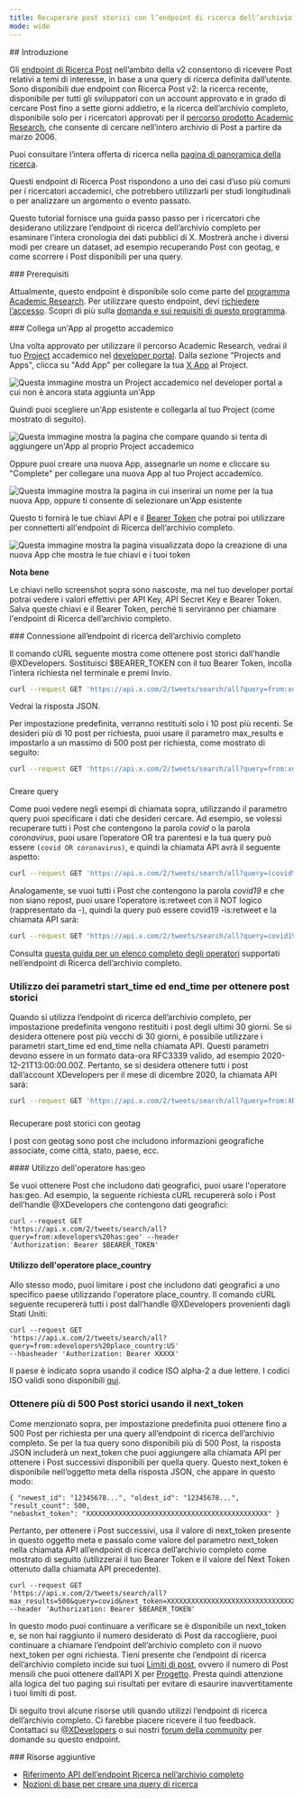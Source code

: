 ```yaml
---
title: Recuperare post storici con l’endpoint di ricerca dell’archivio completo v2
mode: wide
---
```


<div id="introduction">
  ## Introduzione
</div>

Gli [endpoint di Ricerca Post](/it/x-api/posts/search/introduction)
nell’ambito della v2 consentono di ricevere Post relativi a temi di interesse,
in base a una query di ricerca definita dall’utente. Sono disponibili due endpoint
con Ricerca Post v2: la ricerca recente, disponibile per tutti gli
sviluppatori con un account approvato e in grado di cercare Post fino a sette giorni
addietro, e la ricerca dell’archivio completo, disponibile solo per
i ricercatori approvati per il
[percorso prodotto Academic Research](https://developer.x.com/en/products/x-api/early-access/guide#na_2),
che consente di cercare nell’intero archivio di Post a partire da marzo 2006.

Puoi consultare l’intera offerta di ricerca nella
[pagina di panoramica della ricerca](/it/x-api/posts/search/introduction).

Questi endpoint di Ricerca Post rispondono a uno dei casi d’uso più comuni per
i ricercatori accademici, che potrebbero utilizzarli per studi longitudinali o per analizzare
un argomento o evento passato.

Questo tutorial fornisce una guida passo passo per i ricercatori che desiderano utilizzare l’endpoint
di ricerca dell’archivio completo per esaminare l’intera cronologia dei dati pubblici di X.
Mostrerà anche i diversi modi per creare un dataset, ad esempio recuperando Post con geotag,
e come scorrere i Post disponibili per una query.

<div id="prerequisites">
  ### Prerequisiti
</div>

Attualmente, questo endpoint è disponibile solo come parte del
[programma Academic Research](https://developer.x.com/en/solutions/academic-research/products-for-researchers).
Per utilizzare questo endpoint, devi
[richiedere l’accesso](https://developer.x.com/en/portal/petition/academic/is-it-right-for-you).
Scopri di più sulla
[domanda e sui requisiti di questo programma](https://developer.x.com/en/solutions/academic-research/application-info).

<div id="connect-an-app-to-the-academic-project">
  ### Collega un'App al progetto accademico
</div>

Una volta approvato per utilizzare il percorso Academic Research, vedrai
il tuo [Project](/it/resources/fundamentals/projects) accademico nel
[developer portal](https://developer.x.com/en/portal/dashboard). Dalla sezione
"Projects and Apps", clicca su "Add App" per collegare la tua
[X App](/it/resources/fundamentals/developer-apps) al Project.

[](https://res.cloudinary.com/practicaldev/image/fetch/s--gHFOyuDc--/c_limit%2Cf_auto%2Cfl_progressive%2Cq_auto%2Cw_880/https://dev-to-uploads.s3.amazonaws.com/i/gb7aevhqyfvfjznd0pnd.png)

![Questa immagine mostra un Project accademico nel developer portal a cui non è ancora stata aggiunta un'App](https://cdn.cms-twdigitalassets.com/content/dam/developer-twitter/docs/tutorials/getting-historical-tweets-using-the-full-archive-search-endpoint/dev-portal-1.png.twimg.1920.png)

Quindi puoi scegliere un'App esistente e collegarla al tuo Project (come
mostrato di seguito).

![Questa immagine mostra la pagina che compare quando si tenta di aggiungere un'App al proprio Project accademico](https://cdn.cms-twdigitalassets.com/content/dam/developer-twitter/docs/tutorials/getting-historical-tweets-using-the-full-archive-search-endpoint/dev-portal-2.png.twimg.1920.png)

Oppure puoi creare una nuova App, assegnarle un nome e cliccare su "Complete" per collegare una nuova
App al tuo Project accademico.

![Questa immagine mostra la pagina in cui inserirai un nome per la tua nuova App, oppure ti consente di selezionare un'App esistente](https://cdn.cms-twdigitalassets.com/content/dam/developer-twitter/docs/tutorials/getting-historical-tweets-using-the-full-archive-search-endpoint/dev-portal-3.png.twimg.1920.png)

Questo ti fornirà le tue chiavi API e il
[Bearer Token](/it/resources/fundamentals/authentication#using-and-generating-an-app-only-bearer-token) che potrai
poi utilizzare per connetterti all'endpoint di Ricerca dell’archivio completo.

![Questa immagine mostra la pagina visualizzata dopo la creazione di una nuova App che mostra le tue chiavi e i tuoi token](https://cdn.cms-twdigitalassets.com/content/dam/developer-twitter/docs/tutorials/getting-historical-tweets-using-the-full-archive-search-endpoint/dev-portal-4.png.twimg.1920.png)

**Nota bene**

Le chiavi nello screenshot sopra sono nascoste, ma nel tuo developer portal
potrai vedere i valori effettivi per API Key, API Secret Key e
Bearer Token. Salva queste chiavi e il Bearer Token, perché ti serviranno
per chiamare l'endpoint di Ricerca dell’archivio completo.

<div id="connecting-to-the-full-archive-search-endpoint">
  ### Connessione all’endpoint di ricerca dell’archivio completo
</div>

Il comando cURL seguente mostra come ottenere post storici dall’handle @XDevelopers.
Sostituisci $BEARER\_TOKEN con il tuo Bearer Token, incolla l’intera
richiesta nel terminale e premi Invio.

```bash
curl --request GET 'https://api.x.com/2/tweets/search/all?query=from:xdevelopers' --header 'Authorization: Bearer $BEARER_TOKEN'
```

Vedrai la risposta JSON.

Per impostazione predefinita, verranno restituiti solo i 10 post più recenti. Se desideri più
di 10 post per richiesta, puoi usare il parametro max\_results e impostarlo
a un massimo di 500 post per richiesta, come mostrato di seguito:

```bash
curl --request GET 'https://api.x.com/2/tweets/search/all?query=from:xdevelopers&max_results=500' --header 'Authorization: Bearer $BEARER_TOKEN'
```

###

Creare query

Come puoi vedere negli esempi di chiamata sopra, utilizzando il parametro query puoi
specificare i dati che desideri cercare. Ad esempio, se volessi
recuperare tutti i Post che contengono la parola _covid_ o la parola _coronavirus_, puoi
usare l’operatore OR tra parentesi e la tua query può essere
`(covid OR coronavirus)`, e quindi la chiamata API avrà il seguente aspetto:

```bash
curl --request GET 'https://api.x.com/2/tweets/search/all?query=(covid%20OR%20coronavirus)&max_results=500' --header 'Authorization: Bearer $BEARER_TOKEN'
```

Analogamente, se vuoi tutti i Post che contengono la parola _covid19_ e che non siano
repost, puoi usare l’operatore is:retweet con il NOT logico (rappresentato
da -), quindi la query può essere covid19 -is:retweet e la chiamata API sarà:

```bash
curl --request GET 'https://api.x.com/2/tweets/search/all?query=covid19%20-is:retweet&max_results=500' --header 'Authorization: Bearer $BEARER_TOKEN'
```

Consulta
[questa guida per un elenco completo degli operatori](/it/x-api/posts/search/integrate/build-a-query)
supportati nell’endpoint di Ricerca dell’archivio completo.

### Utilizzo dei parametri start\_time ed end\_time per ottenere post storici

Quando si utilizza l’endpoint di ricerca dell’archivio completo, per impostazione predefinita vengono restituiti i post degli ultimi 30 giorni. Se si desidera ottenere post più vecchi di 30 giorni, è possibile utilizzare i parametri start\_time ed end\_time nella chiamata API. Questi parametri devono essere in un formato data-ora RFC3339 valido, ad esempio 2020-12-21T13:00:00.00Z. Pertanto, se si desidera ottenere tutti i post dall’account XDevelopers per il mese di dicembre 2020, la chiamata API sarà:

```bash
curl --request GET 'https://api.x.com/2/tweets/search/all?query=from:XDevelopers&start_time=2020-12-01T00:00:00.00Z&end_time=2021-01-01T00:00:00.00Z' --header 'Authorization: Bearer $BEARER_TOKEN'
```

###

Recuperare post storici con geotag

I post con geotag sono post che includono informazioni geografiche associate,
come città, stato, paese, ecc.

<div id="using-hasgeo-operator">
  #### Utilizzo dell'operatore has:geo
</div>

Se vuoi ottenere Post che includono dati geografici, puoi usare l'operatore has:geo.
Ad esempio, la seguente richiesta cURL recupererà solo i Post
dell’handle @XDevelopers che contengono dati geografici:

```
curl --request GET
'https://api.x.com/2/tweets/search/all?query=from:xdevelopers%20has:geo' --header
'Authorization: Bearer $BEARER_TOKEN'
```

#### Utilizzo dell'operatore place\_country

Allo stesso modo, puoi limitare i post che includono dati geografici a uno specifico paese utilizzando
l'operatore place\_country. Il comando cURL seguente recupererà tutti i post dall’handle
@XDevelopers provenienti dagli Stati Uniti:

```
curl --request GET
'https://api.x.com/2/tweets/search/all?query=from:xdevelopers%20place_country:US'
--hbasheader 'Authorization: Bearer XXXXX'
```

Il paese è indicato sopra usando il codice ISO alpha-2 a due lettere. I codici ISO validi sono disponibili [qui](http://en.wikipedia.org/wiki/ISO_3166-1_alpha-2).

### Ottenere più di 500 Post storici usando il next\_token

Come menzionato sopra, per impostazione predefinita puoi ottenere fino a 500 Post per richiesta per
una query all’endpoint di ricerca dell’archivio completo. Se per la tua query sono disponibili più di 500 Post,
la risposta JSON includerà un next\_token che puoi
aggiungere alla chiamata API per ottenere i Post successivi disponibili per quella
query. Questo next\_token è disponibile nell’oggetto meta della risposta JSON,
che appare in questo modo:

```
{ "newest_id": "12345678...", "oldest_id": "12345678...", "result_count": 500,
"nebashxt_token": "XXXXXXXXXXXXXXXXXXXXXXXXXXXXXXXXXXXXXXXXXXXXX" }
```

Pertanto, per ottenere i Post successivi, usa il valore di next\_token presente in questo oggetto
meta e passalo come valore del parametro next\_token nella chiamata API all’endpoint
di ricerca dell’archivio completo come mostrato di seguito (utilizzerai il tuo Bearer Token
e il valore del Next Token ottenuto dalla chiamata API precedente).

```
curl --request GET
'https://api.x.com/2/tweets/search/all?max_results=500&query=covid&next_token=XXXXXXXXXXXXXXXXXXXXXXXXXXXXXXXXXXXXXXXXXXXXX'
--header 'Authorization: Bearer $BEARER_TOKEN'
```

In questo modo puoi continuare a verificare se è disponibile un next\_token e, se non hai
raggiunto il numero desiderato di Post da raccogliere, puoi continuare a chiamare
l’endpoint dell’archivio completo con il nuovo next\_token per ogni richiesta. Tieni presente
che l’endpoint di ricerca dell’archivio completo incide sui tuoi
[Limiti di post](/it/x-api/fundamentals/post-cap), ovvero il numero di
Post mensili che puoi ottenere dall’API X per
[Progetto](/it/resources/fundamentals/projects). Presta quindi attenzione alla logica del tuo paging
sui risultati per evitare di esaurire inavvertitamente
i tuoi limiti di post.

Di seguito trovi alcune risorse utili quando utilizzi l’endpoint di ricerca
dell’archivio completo. Ci farebbe piacere ricevere il tuo feedback. Contattaci su
[@XDevelopers](https://x.com/XDevelopers) o sui nostri
[forum della community](https://devcommunity.x.com/) per domande su questo
endpoint.

<div id="additional-resources">
  ### Risorse aggiuntive
</div>

- [Riferimento API dell’endpoint Ricerca nell’archivio completo](/it/x-api/posts/full-archive-search)
- [Nozioni di base per creare una query di ricerca](/it/x-api/posts/search/integrate/build-a-query)